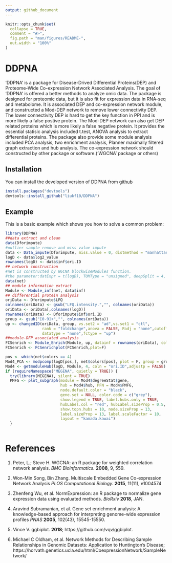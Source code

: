 ---
output: github_document
---

<!-- README.md is generated from README.Rmd. Please edit that file -->

```{r, include = FALSE}
knitr::opts_chunk$set(
  collapse = TRUE,
  comment = "#>",
  fig.path = "man/figures/README-",
  out.width = "100%"
)
```
# DDPNA

<!-- badges: start -->
<!-- badges: end -->

'DDPNA' is a package for Disease-Drived Differential Proteins(DEP) and Proteome-Wide Co-expression Network Associated Analysis. The goal of 'DDPNA' is offered a better methods to analyze omic data. The package is designed for proteomic data, but it is also fit for expression data in RNA-seq and metabolome. 
It is associated DEP and co-expression network module, and constructed a Mod-DEP network to remove lower connectivity DEP. The lower connectivity DEP is hard to get the key function in PPI and is more likely a false postive protein. The Mod-DEP network can also get DEP related proteins which is more likely a false negative protein. 
It provides the essential statisic analysis included t.test, ANOVA analysis to extract differential proteins. The package also provide some module analysis included PCA analysis, two enrichment analysis, Planner maximally filtered graph extraction and hub analysis. The co-expression network should constructed by other package or software.('WGCNA' package or others) 

## Installation

You can install the developed version of DDPNA from [github](https://github.com/liukf10/DDPNA)

``` r
install.packages("devtools")
devtools::install_github("liukf10/DDPNA")
```

## Example

This is a basic example which shows you how to solve a common problem:

```{r echo=FALSE}
library(DDPNA)
##data extract and clean
data(Dforimpute)
#outlier sample remove and miss value impute
data <- Data_impute(Dforimpute, miss.value = 0, distmethod = "manhattan", plot = FALSE)
logD <- data$log2_value
rownames(logD) <- data$inf$ori.ID
## network construction
#net is constructed by WGCNA blockwiseModules function.
#the parameter:datExpr = t(logD), TOMType = "unsigned", deepSplit = 4, minModuleSize = 17, reassignThreshold = 0.05, mergeCutHeight = 0.07
data(net)
## module information extract
Module <- Module_inf(net, data$inf)
## differential protein analysis
oriData <- Dforimpute$LFQ
colnames(oriData) <- gsub("LFQ.intensity.","", colnames(oriData))
oriData <- oriData[,colnames(logD)]
rownames(oriData) <- Dforimpute$inf$ori.ID
group <- gsub("[0-9]+","", colnames(oriData))
up <- changedID(oriData, group, vs.set2 = "ad",vs.set1 = "ctl",
                rank = "foldchange",anova = FALSE, Padj = "none",cutoff = 1,
                datatype = "none",fctype = "up")
##module-DFP associated analysis
FCSenrich <- Module_Enrich(Module, up, datainf = rownames(oriData), coln="ori.ID")
FCSenrich <- FCSenrichplot(FCSenrich,plot=F)
```



```{r echo=FALSE}
pos <- which(net$colors == 4)
Mod4_PCA <- modpcomp(logD[pos,], net$colors[pos], plot = F, group = group)
Mod4 <- getmoduleHub(logD, Module, 4, coln = "ori.ID",adjustp = FALSE)
if (requireNamespace("MEGENA", quietly = TRUE)) {
  try(library(MEGENA), silent = TRUE)
  PMFG <- plot_subgraph(module = Mod4$degreeStat$gene,
                        hub = Mod4$hub, PFN = Mod4$PMFG,
                        node.default.color = "black",
                        gene.set = NULL, color.code = c("grey"),
                        show.legend = TRUE, label.hubs.only = TRUE,
                        hubLabel.col = "red", hubLabel.sizeProp = 0.5,
                        show.topn.hubs = 10, node.sizeProp = 13,
                        label.sizeProp = 13, label.scaleFactor = 10,
                        layout = "kamada.kawai")
  }



```


# References

(1) Peter, L.; Steve H. WGCNA: an R package for weighted correlation network analysis. *BMC Bioinformatics.* **2008**, 9, 559.

(2) Won-Min Song, Bin Zhang. Multiscale Embedded Gene Co-expression Network Analysis *PLOS Computational Biology.* **2015**, 11(11), e1004574

(3) Zhenfeng Wu, et al. NormExpression: an R package to normalize gene expression data using evaluated methods. *BioRxiv* **2018**, JAN.

(4) Aravind Subramanian, et al. Gene set enrichment analysis: A knowledge-based
approach for interpreting genome-wide expression profiles *PNAS* **2005**, 102(43), 15545-15550.

(5) Vince V. ggbiplot. **2018**; https://github.com/vqv/ggbiplot.

(6) Michael C Oldham, et al. Network Methods for Describing Sample Relationships in Genomic Datasets: Application to Huntington's Disease; https://horvath.genetics.ucla.edu/html/CoexpressionNetwork/SampleNetwork/



